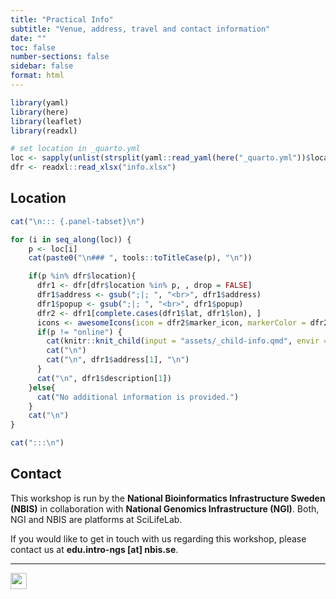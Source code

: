 ```yaml
---
title: "Practical Info"
subtitle: "Venue, address, travel and contact information"
date: ""
toc: false
number-sections: false
sidebar: false
format: html
---
```


```r
library(yaml)
library(here)
library(leaflet)
library(readxl)

# set location in _quarto.yml
loc <- sapply(unlist(strsplit(yaml::read_yaml(here("_quarto.yml"))$location,";|,")),trimws)
dfr <- readxl::read_xlsx("info.xlsx")
```

## Location

```r
cat("\n::: {.panel-tabset}\n")

for (i in seq_along(loc)) {
    p <- loc[i]
    cat(paste0("\n### ", tools::toTitleCase(p), "\n"))

    if(p %in% dfr$location){
      dfr1 <- dfr[dfr$location %in% p, , drop = FALSE]
      dfr1$address <- gsub(";|; ", "<br>", dfr1$address)
      dfr1$popup <- gsub(";|; ", "<br>", dfr1$popup)
      dfr2 <- dfr1[complete.cases(dfr1$lat, dfr1$lon), ]
      icons <- awesomeIcons(icon = dfr2$marker_icon, markerColor = dfr2$marker_colour, iconColor = "#FFFFFF", library = "fa")
      if(p != "online") {
        cat(knitr::knit_child(input = "assets/_child-info.qmd", envir = environment(), quiet = TRUE))
        cat("\n")
        cat("\n", dfr1$address[1], "\n")
      }
      cat("\n", dfr1$description[1])
    }else{
      cat("No additional information is provided.")
    }
    cat("\n")
}

cat(":::\n")
```

## Contact

This workshop is run by the **National Bioinformatics Infrastructure Sweden (NBIS)** in collaboration with **National Genomics Infrastructure (NGI)**. Both, NGI and NBIS are platforms at SciLifeLab.

If you would like to get in touch with us regarding this workshop, please contact us at **edu.intro-ngs [at] nbis.se**.

***

![](assets/logos/nbis-scilifelab-ngi.svg){height="26px"}
